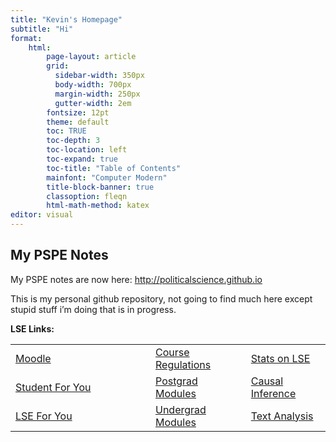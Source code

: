```yaml
---
title: "Kevin's Homepage"
subtitle: "Hi"
format:
    html:
        page-layout: article
        grid:
          sidebar-width: 350px
          body-width: 700px
          margin-width: 250px
          gutter-width: 2em
        fontsize: 12pt
        theme: default
        toc: TRUE
        toc-depth: 3
        toc-location: left
        toc-expand: true
        toc-title: "Table of Contents"
        mainfont: "Computer Modern"
        title-block-banner: true
        classoption: fleqn
        html-math-method: katex
editor: visual
---
```


::: callout-important
## My PSPE Notes

My PSPE notes are now here: <http://politicalscience.github.io>
:::

This is my personal github repository, not going to find much here except stupid stuff i'm doing that is in progress.

**LSE Links:**

|                                                                                                                                                                                                                                                          |                                                                                                                                                                   |                                                                                                                          |
|--------------------------------|----------------------|------------------|
| [Moodle](https://moodle.lse.ac.uk/my/)                                                                                                                                                                                                                   | [Course Regulations](https://www.lse.ac.uk/resources/calendar/programmeRegulations/taughtMasters/2024/MScPoliticalSciencePoliticalScienceAndPoliticalEconomy.htm) | [Stats on LSE](https://info.lse.ac.uk/staff/divisions/academic-registrars-division/systems/what-we-do/statistics-on-lse) |
| [Student For You](https://portal.lse.ac.uk/studentservices/s/?_gl=11c1xkmp_gcl_auMTU2NDcwMzc5MS4xNzIxMjM1NTAz_gaOTczMzc3MTk2LjE3MTMzODQ0NzI._ga_LWTEVFESYX*MTcyNzM4MTg5Ny4yMDMuMS4xNzI3MzgyNzQyLjguMC4w)                                                 | [Postgrad Modules](https://www.lse.ac.uk/resources/calendar/courseGuides/graduate.htm)                                                                            | [Causal Inference](https://lse-my457.github.io)                                                                          |
| [LSE For You](https://auth.lse.ac.uk/auth/login?service=https%3A%2F%2Flfy.lse.ac.uk%2Fportal%2Fp%2F&renew=true&_gl=15ghr49_gcl_auMTk0MjQzMTI2MS4xNzEzMzg0NDcy_gaOTczMzc3MTk2LjE3MTMzODQ0NzI._ga_LWTEVFESYX*MTcyMDU2MDcyMy44Mi4xLjE3MjA1NjA3NjIuMjEuMC4w) | [Undergrad Modules](https://www.lse.ac.uk/resources/calendar/courseGuides/undergraduate.htm)                                                                      | [Text Analysis](https://lse-my459.github.io)                                                                             |
